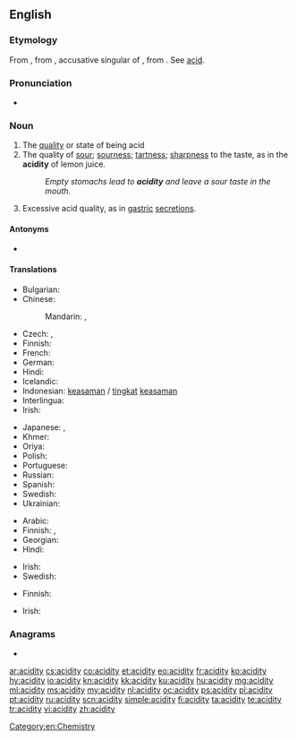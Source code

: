 ==English==

===Etymology===
From {{etyl|fr|en}} {{m|fr|acidité}}, from {{etyl|la|en}} {{m|la|aciditātem}}, accusative singular of {{m|la|aciditās||sourness, acidity}}, from {{m|la|acidus||sour, acid}}. See [[acid]].

===Pronunciation===
* {{a|UK}} {{IPA|/əˈsɪdɪti/|lang=en}}

===Noun===
{{en-noun|acidities}}

# The [[quality]] or state of being acid
# The quality of [[sour]]; [[sourness]]; [[tartness]]; [[sharpness]] to the taste, as in the '''acidity''' of lemon juice.
#: ''Empty stomachs lead to '''acidity''' and leave a sour taste in the mouth.''
# {{lb|en|pathology}} Excessive acid quality, as in [[gastric]] [[secretion|secretions]].

====Antonyms====
* {{l|en|alkalinity}}

====Translations====
{{trans-top|quality or state of being acid}}
* Bulgarian: {{t|bg|киселинност}}
* Chinese:
*: Mandarin: {{t+|cmn|酸性|tr=suānxìng|sc=Hani}}, {{t+|cmn|酸度|tr=suāndù|sc=Hani}}
* Czech: {{t|cs|kyselost|f}}, {{t+|cs|acidita|f}}
* Finnish: {{t+|fi|happamuus}}
* French: {{t+|fr|acidité|f}}
* German: {{t+|de|Acidität}}
* Hindi: {{t+|hi|अम्लिमा|f|sc=Deva}}
* Icelandic: {{t+|is|sýrustig|n}}
* Indonesian: [[asam|keasaman]] / [[tingkat]] [[asam|keasaman]]
* Interlingua: {{t|ia|aciditate}}
* Irish: {{t|ga|aigéadacht|f}}
{{trans-mid}}
* Japanese: {{t|ja|酸性度|tr=[[さんせいど]], sansei-do}}, {{t|ja|酸度|tr=[[さんど]], san-do}}
* Khmer: {{t|km|អាស៊ីត|tr=aazii tɑɑ|sc=Khmr}}
* Oriya: {{t|or|ଅମ୍ଳତ୍ବ|sc=Orya}}
* Polish: {{t|pl|kwasowość|f}}
* Portuguese: {{t+|pt|acidez|f}}
* Russian: {{t+|ru|кисло́тность|f}}
* Spanish: {{t+|es|acidez|f}}
* Swedish: {{t|sv|surhet|c}}
* Ukrainian: {{t+|uk|кислотність|f|sc=Cyrl}}
{{trans-bottom}}

{{trans-top|quality of sourness to the taste}}
* Arabic: {{t|ar|حُمُوضَة|f}}
* Finnish: {{t+|fi|hapokkuus}}, {{t+|fi|happamuus}}
* Georgian: {{t|ka|სიმჟავე|sc=Geor}}
* Hindi: {{t+|hi|अम्लिमा|f|sc=Deva}}
{{trans-mid}}
* Irish: {{t|ga|aigéadacht|f}}
* Swedish: {{t|sv|surhet|c}}
{{trans-bottom}}

{{trans-top|pathology: excessive acid quality}}
* Finnish: {{t|fi|liikahappoisuus}}
{{trans-mid}}
* Irish: {{t|ga|aigéadacht|f}}
{{trans-bottom}}

===Anagrams===
* {{l|en|adicity}}

[[Category:en:Chemistry]]

[[ar:acidity]]
[[cs:acidity]]
[[co:acidity]]
[[et:acidity]]
[[eo:acidity]]
[[fr:acidity]]
[[ko:acidity]]
[[hy:acidity]]
[[io:acidity]]
[[kn:acidity]]
[[kk:acidity]]
[[ku:acidity]]
[[hu:acidity]]
[[mg:acidity]]
[[ml:acidity]]
[[ms:acidity]]
[[my:acidity]]
[[nl:acidity]]
[[oc:acidity]]
[[ps:acidity]]
[[pl:acidity]]
[[pt:acidity]]
[[ru:acidity]]
[[scn:acidity]]
[[simple:acidity]]
[[fi:acidity]]
[[ta:acidity]]
[[te:acidity]]
[[tr:acidity]]
[[vi:acidity]]
[[zh:acidity]]